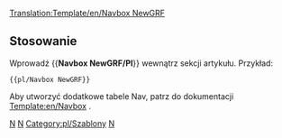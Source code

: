 <noinclude>[[Translation:Template/en/Navbox NewGRF]]</noinclude><noinclude></noinclude>{{en/Navbox|navbar = off
|state = off

|name  = NewGRF
|group1 = NewGRF
|list1  = {{en/Nowrap begin}} [[pl/Manual/NewGRF|Ogólna Dokumentacja]] <!--[[NewGRF Documentation]]
                 -->{{en/·w}} [[pl/Funkcje NewGRF|Features]] <!--
                 -->{{en/·w}} [[pl/NewGRF DO ZROBIENIA|ToDo list]] <!--
                 -->{{en/·w}} [[pl/Manual/NewGRF|Ustawienia]] <!--
                 -->{{en/·w}} [[en/Community/NewGRF/Main Page|List of working NewGRF]] <!--
                 -->{{en/·w}} [[pl/Archive/Lists/Zestawy NewGRF|Lista Set`ów NewGRF]]<!--
                 -->{{en/·w}} [[pl/Archive/Community/FAQ NewGRF|FAQ]] {{en/Nowrap end}}
}}
<noinclude>
==Stosowanie==
Wprowadź <nowiki>{{</nowiki>'''Navbox NewGRF/Pl'''<nowiki>}}</nowiki> wewnątrz sekcji artykułu. Przykład:
<pre>{{pl/Navbox NewGRF}}</pre>

Aby utworzyć dodatkowe tabele Nav, patrz do dokumentacji [[Template:en/Navbox]] .
[[Category:en/Templates|N]][[Category:en/Navigation|N]] [[Category:pl/Szablony]][[Category:pl/Nawigacji|N]]
</noinclude>